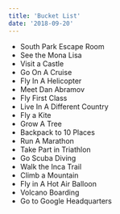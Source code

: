 ```yaml
---
title: 'Bucket List'
date: '2018-09-20'
---
```


- South Park Escape Room
- See the Mona Lisa
- Visit a Castle
- Go On A Cruise
- Fly In A Helicopter
- Meet Dan Abramov
- Fly First Class
- Live In A Different Country
- Fly a Kite
- Grow A Tree
- Backpack to 10 Places
- Run A Marathon
- Take Part in Triathlon
- Go Scuba Diving
- Walk the Inca Trail
- Climb a Mountain
- Fly in A Hot Air Balloon
- Volcano Boarding
- Go to Google Headquarters
